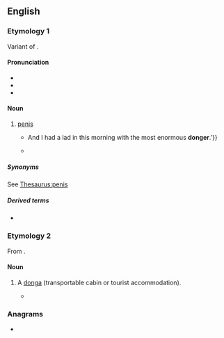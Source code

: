 ==English==

===Etymology 1===
Variant of {{m|en|dong}}.

====Pronunciation====
* {{IPA|en|/ˈdɒŋə/}}
* {{audio|en|LL-Q1860 (eng)-Vealhurl-donger.wav |Audio (UK)}}
* {{rhymes|en|ɒŋə}}

====Noun====
{{en-noun}}

# {{lb|en|UK|Africa|AU|informal}} [[penis]]
#* {{quote-book|en|year=1988|author={{w|Alan Hollinghurst}}|title={{w|The Swimming Pool Library}}|publisher=Penguin Books, paperback edition|p=18|text=‘{{...}}And I had a lad in this morning with the most enormous '''donger'''.’}}
#* {{quote-book|en|year=2011|author=Bill Marsh|title=The ABC Book of Great Aussie Stories: For Young People|url=http://books.google.com.au/books?id=3GaLwaeRAd0C&pg=PT39&dq=%22donger%22|%22dongers%22+australia+-intitle:%22%22+-inauthor:%22%22&hl=en&sa=X&ei=RWtCT4c-ipaJB-Crsb0E&redir_esc=y#v=onepage&q&f=false|page=unnumbered|text=My '''donger''' gets sucked right up inside this bloody hose. Hell it was painful.<br>‘Christ almighty,’ Sandy said. ‘Yer right. She′s a powerful pump alright.’}}

=====Synonyms=====
See [[Thesaurus:penis]]

=====Derived terms=====
* {{l|en|dry as a dead dingo's donger}} {{qualifier|Australian}}

===Etymology 2===
From {{m|en|donga||transportable cabin}}.

====Noun====
{{en-noun}}

# {{lb|en|Australia}} A [[donga]] (transportable cabin or tourist accommodation).
#* {{quote-book|en|year=2009|author=David Everett, Kingsley Flett|title=Shadow Warrior: From the SAS to Australia′s Most Wanted|url=http://books.google.com.au/books?id=mu5pWC4XXBkC&pg=PT414&dq=%22donger%22|%22dongers%22+australia+-intitle:%22%22+-inauthor:%22%22&hl=en&sa=X&ei=kWFCT5uNGomjiQeKtMTmBA&redir_esc=y#v=onepage&q&f=false|page=unnumbered|text=The first '''donger''' had one of its sliding windows open a crack, so I was able to get in there without leaving a sign.}}

===Anagrams===
* {{anagrams|en|a=degnor|Gonder|Gorden|degron|gerdon|groned}}
